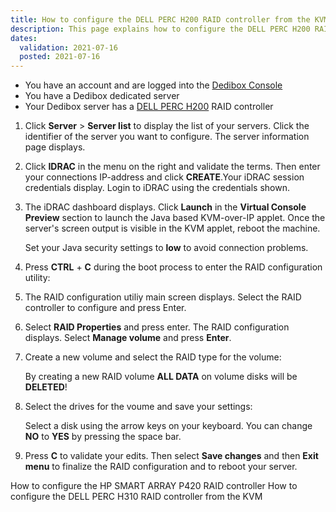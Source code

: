 ```yaml
---
title: How to configure the DELL PERC H200 RAID controller from the KVM
description: This page explains how to configure the DELL PERC H200 RAID controller from the KVM
dates:
  validation: 2021-07-16
  posted: 2021-07-16
---
```


<Message type="requirement">

  - You have an account and are logged into the [Dedibox Console](https://console.online.net) 
  - You have a Dedibox dedicated server 
  - Your Dedibox server has a [DELL PERC H200](https://www.dell.com/support/kbdoc/en-us/000134280/perc-dell-perc-h200-and-6gbps-sas-hba-features) RAID controller

</Message>

1. Click **Server** > **Server list** to display the list of your servers. Click the identifier of the server you want to configure. The server information page displays.

2. Click **IDRAC** in the menu on the right and validate the terms. Then enter your connections IP-address and click **CREATE**.Your iDRAC session credentials display. Login to iDRAC using the credentials shown.

3. The iDRAC dashboard displays. Click **Launch** in the **Virtual Console Preview** section to launch the Java based KVM-over-IP applet. Once the server's screen output is visible in the KVM applet, reboot the machine.

    <Message type="tip">

    Set your Java security settings to **low** to avoid connection problems.

    </Message>

4. Press **CTRL** + **C** during the boot process to enter the RAID configuration utility: 

    <Lightbox src="scaleway_h200_enter_config.png" alt="" />

5. The RAID configuration utiliy main screen displays. Select the RAID controller to configure and press Enter.

    <Lightbox src="scaleway_h200_01.png" alt="" />

6. Select **RAID Properties** and press enter. The RAID configuration displays. Select **Manage volume** and press **Enter**.

    <Lightbox src="scaleway_h200_03.png" alt="" />

7. Create a new volume and select the RAID type for the volume:

    <Lightbox src="scaleway_h200_05.png" alt="" />

    <Message type="important">

    By creating a new RAID volume **ALL DATA** on volume disks will be **DELETED**!

    </Message>

8. Select the drives for the voume and save your settings:

    <Lightbox src="scaleway_h200_06.png" alt="" />

    <Message type="tip">

    Select a disk using the arrow keys on your keyboard. You can change **NO** to **YES** by pressing the space bar.

    </Message>

9. Press **C** to validate your edits. Then select **Save changes** and then **Exit menu** to finalize the RAID configuration and to reboot your server.

<Navigation title="See Also">
  <PreviousButton to="/dedibox/hardware/how-to/configure-hp-smart-array-p420/">How to configure the HP SMART ARRAY P420 RAID controller</PreviousButton>
  <NextButton to="/dedibox/hardware/how-to/configure-raid-kvm-h310/">How to configure the DELL PERC H310 RAID controller from the KVM</NextButton>
</Navigation>
